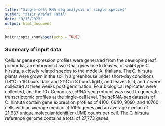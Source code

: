 ```yaml
---
title: "Single-cell RNA-seq analysis of single species"
author: "Yasir Arafat Tamal"
date: "9/15/2023"
output: html_document
---
```


```r
knitr::opts_chunk$set(echo = TRUE)
```


### **Summary of input data**
Cellular gene expression profiles were generated from the developing leaf primordia, an embryonic tissue that gives rise to leaves, of wild-type C. hirsuta, a closely related species to the model A. thaliana. The C. hirsuta plants were grown in the soil in a greenhouse under short-day conditions (18°C in 16 hours dark and 21°C in 8 hours light), and leaves 5, 6, and 7 were collected at three weeks post-germination. Four biological replicates were collected, and the 10x Genomics scRNA-seq protocol was used to generate transcriptomic profiles at the single-cell level. The scRNA-seq datasets of C. hirsuta contain gene expression profiles of 4100, 6640, 9090, and 10760 cells with an average median of 5195 genes and an average median of 21,637 unique molecular identifier (UMI) counts per cell. The C. hirsuta reference genome contains a total of 27,773 genes.

